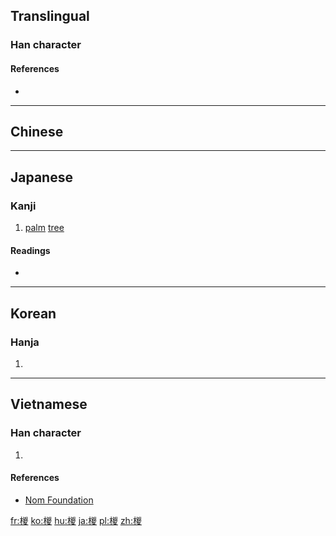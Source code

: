 {{also|棕}}
==Translingual==

===Han character===
{{Han char|rn=75|rad=木|as=09|sn=13|four=|canj=DUCE|ids=⿰木㚇}}

====References====
* {{Han ref|kx=0537.260|dkj=15078|dj=0925.100|hdz=21253.060|uh=6936|ud=26934}}

----

==Chinese==
{{zh-see|棕|v}}

----

==Japanese==

===Kanji===
{{ja-kanji|grade=|rs=木09}}

# [[palm]] [[tree]]

====Readings====
* {{ja-readings|on=[[しゅ]] (shu), [[そう]] (sō)|kun=}}

----

==Korean==

===Hanja===
{{ko-hanja|hangeul=종|eumhun=|rv=jong|mr=chong|y=cong}}

# {{defn|lang=ko|sort=木09}}

----

==Vietnamese==

===Han character===
{{vi-readings|rs=木09| hanviet = sồng}}

# {{defn|lang=vi|sort=木09}}

====References====
*[http://nomfoundation.org/common/nom_details.php?codepoint=6936 Nom Foundation]

[[fr:椶]]
[[ko:椶]]
[[hu:椶]]
[[ja:椶]]
[[pl:椶]]
[[zh:椶]]